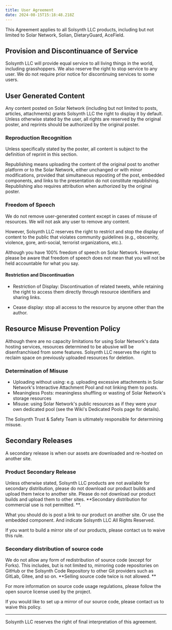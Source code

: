 ```yaml
---
title: User Agreement
date: 2024-08-15T15:18:48.218Z
---
```


This Agreement applies to all Solsynth LLC products, including but not limited to Solar Network, Solian, DietaryGuard, AceField.

## Provision and Discontinuance of Service

Solsynth LLC will provide equal service to all living things in the world, including grasshoppers.
We also reserve the right to stop service to any user. We do not require prior notice for discontinuing services to some users.

## User Generated Content

Any content posted on Solar Network (including but not limited to posts, articles, attachments) grants Solsynth LLC the right to display it by default.
Unless otherwise stated by the user, all rights are reserved by the original poster, and reprints should be authorized by the original poster.

### Reproduction Recognition

Unless specifically stated by the poster, all content is subject to the definition of reprint in this section.

Republishing means uploading the content of the original post to another platform or to the Solar Network, either unchanged or with minor modifications, provided that simultaneous reposting of the post, embedded components, and links to the presentation do not constitute republishing.
Republishing also requires attribution when authorized by the original poster.

### Freedom of Speech

We do not remove user-generated content except in cases of misuse of resources. We will not ask any user to remove any content.

However, Solsynth LLC reserves the right to restrict and stop the display of content to the public that violates community guidelines (e.g., obscenity, violence, gore, anti-social, terrorist organizations, etc.).

Although you have 100% freedom of speech on Solar Network. However, please be aware that freedom of speech does not mean that you will not be held accountable for what you say.

#### Restriction and Discontinuation

- Restriction of Display: Discontinuation of related tweets, while retaining the right to access them directly through resource identifiers and sharing links.

- Cease display: stop all access to the resource by anyone other than the author.

## Resource Misuse Prevention Policy

Although there are no capacity limitations for using Solar Network's data hosting services, resources determined to be abusive will be disenfranchised from some features.
Solsynth LLC reserves the right to reclaim space on previously uploaded resources for deletion.

### Determination of Misuse

- Uploading without using: e.g. uploading excessive attachments in Solar Network's Interactive Attachment Pool and not linking them to posts.
- Meaningless Posts: meaningless shuffling or wasting of Solar Network's storage resources
- Misuse: using Solar Network's public resources as if they were your own dedicated pool (see the Wiki's Dedicated Pools page for details).

The Solsynth Trust & Safety Team is ultimately responsible for determining misuse.

## Secondary Releases

A secondary release is when our assets are downloaded and re-hosted on another site.

### Product Secondary Release

Unless otherwise stated, Solsynth LLC products are not available for secondary distribution, please do not download our product builds and upload them twice to another site.
Please do not download our product builds and upload them to other sites. **Secondary distribution for commercial use is not permitted. **.

What you should do is post a link to our product on another site. Or use the embedded component. And indicate Solsynth LLC All Rights Reserved.

If you want to build a mirror site of our products, please contact us to waive this rule.

### Secondary distribution of source code

We do not allow any form of redistribution of source code (except for Forks).
This includes, but is not limited to, mirroring code repositories on GitHub or the Solsynth Code Repository to other Git providers such as GitLab, Gitee, and so on.
**Selling source code twice is not allowed. **

For more information on source code usage regulations, please follow the open source license used by the project.

If you would like to set up a mirror of our source code, please contact us to waive this policy.

*****

Solsynth LLC reserves the right of final interpretation of this agreement.
